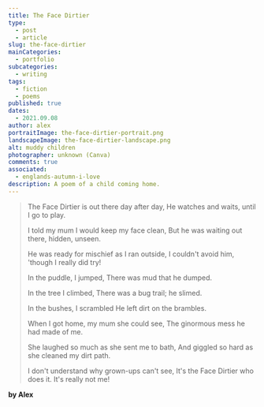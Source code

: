 ```yaml
---
title: The Face Dirtier
type:
  - post
  - article
slug: the-face-dirtier
mainCategories:
  - portfolio
subcategories:
  - writing
tags:
  - fiction
  - poems
published: true
dates:
  - 2021.09.08
author: alex
portraitImage: the-face-dirtier-portrait.png
landscapeImage: the-face-dirtier-landscape.png
alt: muddy children
photographer: unknown (Canva)
comments: true
associated:
  - englands-autumn-i-love
description: A poem of a child coming home.
---
```


<PoemContent>

> The Face Dirtier is out there day after day,
> He watches and waits, until I go to play.
>
> I told my mum I would keep my face clean,
> But he was waiting out there, hidden, unseen.
>
> He was ready for mischief as I ran outside,
> I couldn't avoid him, 'though I really did try!
>
> In the puddle, I jumped,
> There was mud that he dumped.
>
> In the tree I climbed,
> There was a bug trail; he slimed.
>
> In the bushes, I scrambled
> He left dirt on the brambles.
>
> When I got home, my mum she could see,
> The ginormous mess he had made of me.
>
> She laughed so much as she sent me to bath,
> And giggled so hard as she cleaned my dirt path.
>
> I don't understand why grown-ups can't see,
> It's the Face Dirtier who does it. It's really not me!

**by Alex**

</PoemContent>
